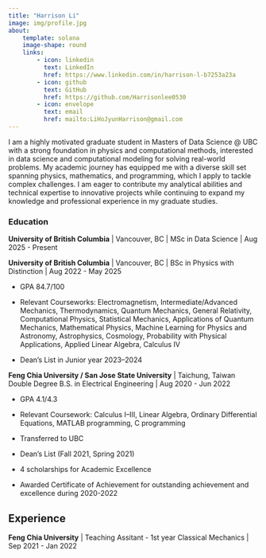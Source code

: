```yaml
---
title: "Harrison Li"
image: img/profile.jpg
about:
    template: solana
    image-shape: round
    links:
        - icon: linkedin
          text: LinkedIn
          href: https://www.linkedin.com/in/harrison-l-b7253a23a
        - icon: github
          text: GitHub
          href: https://github.com/Harrisonlee0530
        - icon: envelope
          text: email
          href: mailto:LiHoJyunHarrison@gmail.com
---
```


I am a highly motivated graduate student in Masters of Data Science \@ UBC with a strong foundation in physics and computational methods, interested in
data science and computational modeling for solving real-world problems. My academic journey has equipped me with a diverse skill set spanning physics, mathematics, and programming, which I apply to tackle complex challenges. I am eager to contribute my analytical abilities and technical expertise to innovative projects while continuing to expand my knowledge and professional experience in my graduate studies.

###  Education
**University of British Columbia** | Vancouver, BC | MSc in Data Science | Aug 2025 - Present

**University of British Columbia** | Vancouver, BC | BSc in Physics with Distinction | Aug 2022 - May 2025

- GPA 84.7/100
- Relevant Courseworks: Electromagnetism, Intermediate/Advanced Mechanics, Thermodynamics, Quantum Mechanics, General Relativity, Computational Physics, Statistical Mechanics, Applications of Quantum Mechanics, Mathematical Physics, Machine Learning for Physics and Astronomy, Astrophysics, Cosmology, Probability with Physical Applications, Applied Linear Algebra, Calculus IV

- Dean's List in Junior year 2023--2024


**Feng Chia University / San Jose State University** | Taichung, Taiwan
Double Degree B.S. in Electrical Engineering | Aug 2020 - Jun 2022

- GPA 4.1/4.3
- Relevant Coursework: Calculus I--III, Linear Algebra, Ordinary Differential Equations, MATLAB programming, C programming

- Transferred to UBC
- Dean's List (Fall 2021, Spring 2021)
- 4 scholarships for Academic Excellence
- Awarded Certificate of Achievement for outstanding achievement and excellence during 2020-2022

## Experience

**Feng Chia University** | Teaching Assitant - 1st year Classical Mechanics | Sep 2021 - Jan 2022